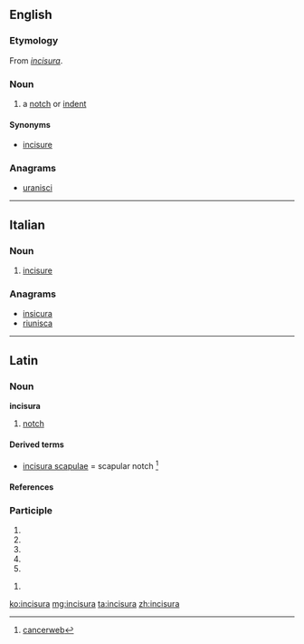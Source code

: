 ==English==

===Etymology===
From {{etyl|la|en}} ''[[#Latin|incisura]]''.

===Noun===
{{en-noun|incisurae}}

# {{context|anatomy|lang=en}} a [[notch]] or [[indent]]

====Synonyms====
* [[incisure]]

===Anagrams===
* [[uranisci#English|uranisci]]

----

==Italian==

===Noun===
{{it-noun|f}}

# {{context|anatomy|lang=it}} [[incisure]]

===Anagrams===
* [[insicura#Italian|insicura]]
* [[riunisca#Italian|riunisca]]

----

==Latin==

===Noun===
'''incisura''' {{g|f}}

# [[notch]]

====Derived terms====
* [[incisura scapulae]] = scapular notch <ref> [http://cancerweb.ncl.ac.uk/cgi-bin/omd?incisura+scapulae cancerweb]</ref>

====References====
<references/>

===Participle===
{{la-part-form|incīsūra}}

# {{inflection of|incīsūrus||nom|f|s|lang=la}}
# {{inflection of|incīsūrus||nom|n|p|lang=la}}
# {{inflection of|incīsūrus||acc|n|p|lang=la}}
# {{inflection of|incīsūrus||voc|f|s|lang=la}}
# {{inflection of|incīsūrus||voc|n|p|lang=la}}

{{la-part-form|incīsūrā}}

# {{inflection of|incīsūrus||abl|f|s|lang=la}}

[[ko:incisura]]
[[mg:incisura]]
[[ta:incisura]]
[[zh:incisura]]